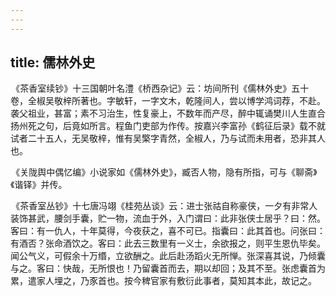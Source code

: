 ```yaml
---
---
---
```

title: 儒林外史
---



 《茶香室续钞》十三国朝叶名澧《桥西杂记》云：坊间所刊《儒林外史》五十卷，全椒吴敬梓所著也。字敏轩，一字文木，乾隆间人，尝以博学鸿词荐，不赴。袭父祖业，甚富；素不习治生，性复豪上，不数年而产尽，醉中辄诵樊川人生直合扬州死之句，后竟如所言。程鱼门吏部为作传。按嘉兴李富孙《鹤征后录》载不就试者二十五人，无吴敬梓，惟有吴檠字青然，全椒人，乃与试而未用者，恐非其人也。

 《关陇舆中偶忆编》小说家如《儒林外史》，臧否人物，隐有所指，可与《聊斋》《谐铎》并传。

 《茶香室丛钞》十七唐冯翊《桂苑丛谈》云：进士张祜自称豪侠，一夕有非常人装饰甚武，腰剑手囊，贮一物，流血于外，入门谓曰：此非张侠士居乎？曰：然。客曰：有一仇人，十年莫得，今夜获之，喜不可已。指囊曰：此其首也。问张曰：有酒否？张命酒饮之。客曰：此去三数里有一义士，余欲报之，则平生恩仇毕矣。闻公气义，可假余十万缗，立欲酬之。此后赴汤蹈火无所惮。张深喜其说，乃倾囊与之。客曰：快哉，无所恨也！乃留囊首而去，期以却回；及其不至。张虑囊首为累，遣家人埋之，乃豕首也。按今稗官家有敷衍此事者，莫知其本此，故记之。